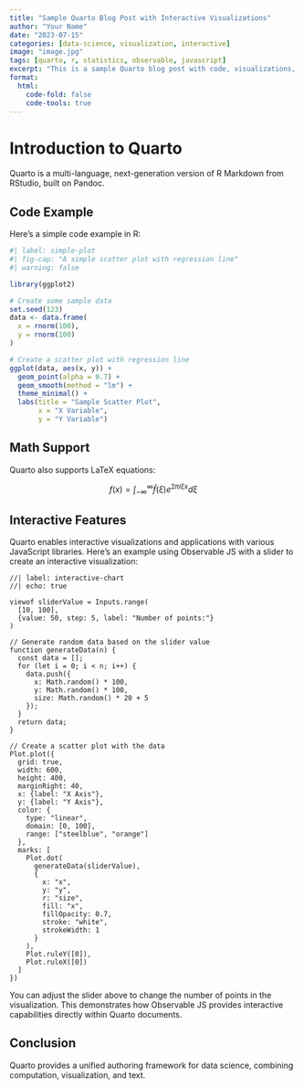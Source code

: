 ```yaml
---
title: "Sample Quarto Blog Post with Interactive Visualizations"
author: "Your Name"
date: "2023-07-15"
categories: [data-science, visualization, interactive]
image: "image.jpg"
tags: [quarto, r, statistics, observable, javascript]
excerpt: "This is a sample Quarto blog post with code, visualizations, and interactive Observable JS elements."
format:
  html:
    code-fold: false
    code-tools: true
---
```


# Introduction to Quarto

Quarto is a multi-language, next-generation version of R Markdown from RStudio, built on Pandoc.

## Code Example

Here's a simple code example in R:

```r
#| label: simple-plot
#| fig-cap: "A simple scatter plot with regression line"
#| warning: false

library(ggplot2)

# Create some sample data
set.seed(123)
data <- data.frame(
  x = rnorm(100),
  y = rnorm(100)
)

# Create a scatter plot with regression line
ggplot(data, aes(x, y)) +
  geom_point(alpha = 0.7) +
  geom_smooth(method = "lm") +
  theme_minimal() +
  labs(title = "Sample Scatter Plot",
       x = "X Variable",
       y = "Y Variable")
```

## Math Support

Quarto also supports LaTeX equations:

$$
f(x) = \int_{-\infty}^{\infty} \hat{f}(\xi) e^{2\pi i \xi x} d\xi
$$

## Interactive Features

Quarto enables interactive visualizations and applications with various JavaScript libraries. Here's an example using Observable JS with a slider to create an interactive visualization:

```ojs
//| label: interactive-chart
//| echo: true

viewof sliderValue = Inputs.range(
  [10, 100],
  {value: 50, step: 5, label: "Number of points:"}
)

// Generate random data based on the slider value
function generateData(n) {
  const data = [];
  for (let i = 0; i < n; i++) {
    data.push({
      x: Math.random() * 100,
      y: Math.random() * 100,
      size: Math.random() * 20 + 5
    });
  }
  return data;
}

// Create a scatter plot with the data
Plot.plot({
  grid: true,
  width: 600,
  height: 400,
  marginRight: 40,
  x: {label: "X Axis"},
  y: {label: "Y Axis"},
  color: {
    type: "linear",
    domain: [0, 100],
    range: ["steelblue", "orange"]
  },
  marks: [
    Plot.dot(
      generateData(sliderValue),
      {
        x: "x",
        y: "y",
        r: "size",
        fill: "x",
        fillOpacity: 0.7,
        stroke: "white",
        strokeWidth: 1
      }
    ),
    Plot.ruleY([0]),
    Plot.ruleX([0])
  ]
})
```

You can adjust the slider above to change the number of points in the visualization. This demonstrates how Observable JS provides interactive capabilities directly within Quarto documents.

## Conclusion

Quarto provides a unified authoring framework for data science, combining computation, visualization, and text.
